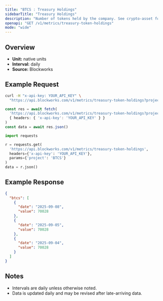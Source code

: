 ```yaml
---
title: "BTCS : Treasury Holdings"
sidebarTitle: "Treasury Holdings"
description: "Number of tokens held by the company. See crypto-asset for asset indicator"
openapi: "GET /v1/metrics/treasury-token-holdings"
mode: "wide"
---
```


## Overview

- **Unit:** native units
- **Interval:** daily
- **Source:** Blockworks

## Example Request

<CodeGroup>

```bash cURL
curl -H "x-api-key: YOUR_API_KEY" \
  "https://api.blockworks.com/v1/metrics/treasury-token-holdings?project=BTCS"
```

```typescript TypeScript
const res = await fetch(
  'https://api.blockworks.com/v1/metrics/treasury-token-holdings?project=BTCS',
  { headers: { 'x-api-key': 'YOUR_API_KEY' } }
)
const data = await res.json()
```

```python Python
import requests

r = requests.get(
  'https://api.blockworks.com/v1/metrics/treasury-token-holdings',
  headers={'x-api-key': 'YOUR_API_KEY'},
  params={'project': 'BTCS'}
)
data = r.json()
```

</CodeGroup>

## Example Response

```json
{
  "btcs": [
    {
      "date": "2025-09-08",
      "value": 70028
    },
    {
      "date": "2025-09-05",
      "value": 70028
    },
    {
      "date": "2025-09-04",
      "value": 70028
    }
  ]
}
```

## Notes
- Intervals are daily unless otherwise noted.
- Data is updated daily and may be revised after late-arriving data.
